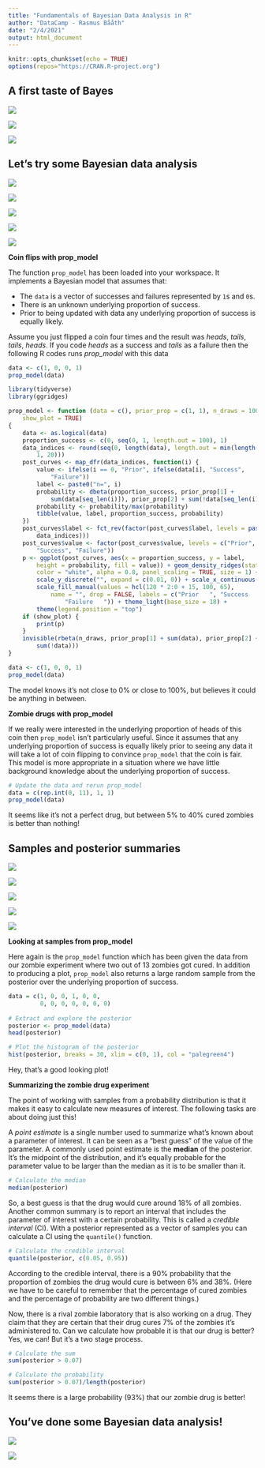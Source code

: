 ---
title: "Fundamentals of Bayesian Data Analysis in R"
author: "DataCamp - Rasmus Bååth"
date: "2/4/2021"
output: html_document
---

```{r setup, include=FALSE}
knitr::opts_chunk$set(echo = TRUE)
options(repos="https://CRAN.R-project.org")
```

## A first taste of Bayes

![](_images/1775.png)

![](_images/1776.png)

![](_images/1777.png)

## Let's try some Bayesian data analysis

![](_images/1778.png)

![](_images/1779.png)

![](_images/1780.png)

![](_images/1781.png)

![](_images/1782.png)

**Coin flips with prop_model**

The function `prop_model` has been loaded into your workspace. It implements a Bayesian model that assumes that:

- The `data` is a vector of successes and failures represented by `1`s and `0`s.
- There is an unknown underlying proportion of success.
- Prior to being updated with data any underlying proportion of success is equally likely.

Assume you just flipped a coin four times and the result was *heads*, *tails*, *tails*, *heads*. If you code *heads* as a success and *tails* as a failure then the following R codes runs *prop_model* with this data

```r
data <- c(1, 0, 0, 1)
prop_model(data)
```

```{r}
library(tidyverse)
library(ggridges)

prop_model <- function (data = c(), prior_prop = c(1, 1), n_draws = 10000, 
    show_plot = TRUE) 
{
    data <- as.logical(data)
    proportion_success <- c(0, seq(0, 1, length.out = 100), 1)
    data_indices <- round(seq(0, length(data), length.out = min(length(data) + 
        1, 20)))
    post_curves <- map_dfr(data_indices, function(i) {
        value <- ifelse(i == 0, "Prior", ifelse(data[i], "Success", 
            "Failure"))
        label <- paste0("n=", i)
        probability <- dbeta(proportion_success, prior_prop[1] + 
            sum(data[seq_len(i)]), prior_prop[2] + sum(!data[seq_len(i)]))
        probability <- probability/max(probability)
        tibble(value, label, proportion_success, probability)
    })
    post_curves$label <- fct_rev(factor(post_curves$label, levels = paste0("n=", 
        data_indices)))
    post_curves$value <- factor(post_curves$value, levels = c("Prior", 
        "Success", "Failure"))
    p <- ggplot(post_curves, aes(x = proportion_success, y = label, 
        height = probability, fill = value)) + geom_density_ridges(stat = "identity", 
        color = "white", alpha = 0.8, panel_scaling = TRUE, size = 1) + 
        scale_y_discrete("", expand = c(0.01, 0)) + scale_x_continuous("Underlying proportion of success") + 
        scale_fill_manual(values = hcl(120 * 2:0 + 15, 100, 65), 
            name = "", drop = FALSE, labels = c("Prior   ", "Success   ", 
                "Failure   ")) + theme_light(base_size = 18) + 
        theme(legend.position = "top")
    if (show_plot) {
        print(p)
    }
    invisible(rbeta(n_draws, prior_prop[1] + sum(data), prior_prop[2] + 
        sum(!data)))
}
```

```{r}
data <- c(1, 0, 0, 1)
prop_model(data)
```

The model knows it's not close to 0% or close to 100%, but believes it could be anything in between.

**Zombie drugs with prop_model**

If we really were interested in the underlying proportion of heads of this coin then `prop_model` isn't particularly useful. Since it assumes that any underlying proportion of success is equally likely prior to seeing any data it will take a lot of coin flipping to convince `prop_model` that the coin is fair. This model is more appropriate in a situation where we have little background knowledge about the underlying proportion of success.

```{r}
# Update the data and rerun prop_model
data = c(rep.int(0, 11), 1, 1)
prop_model(data)
```

It seems like it's not a perfect drug, but between 5% to 40% cured zombies is better than nothing!

## Samples and posterior summaries

![](_images/1783.png)

![](_images/1784.png)

![](_images/1785.png)

![](_images/1786.png)

![](_images/1787.png)

**Looking at samples from prop_model**

Here again is the `prop_model` function which has been given the data from our zombie experiment where two out of 13 zombies got cured. In addition to producing a plot, `prop_model` also returns a large random sample from the posterior over the underlying proportion of success.

```{r}
data = c(1, 0, 0, 1, 0, 0,
         0, 0, 0, 0, 0, 0, 0)
         
# Extract and explore the posterior
posterior <- prop_model(data)
head(posterior)

# Plot the histogram of the posterior
hist(posterior, breaks = 30, xlim = c(0, 1), col = "palegreen4")
```

Hey, that's a good looking plot!

**Summarizing the zombie drug experiment**

The point of working with samples from a probability distribution is that it makes it easy to calculate new measures of interest. The following tasks are about doing just this!

A *point estimate* is a single number used to summarize what's known about a parameter of interest. It can be seen as a "best guess" of the value of the parameter. A commonly used point estimate is the **median** of the posterior. It's the midpoint of the distribution, and it's equally probable for the parameter value to be larger than the median as it is to be smaller than it.

```{r}
# Calculate the median
median(posterior)
```

So, a best guess is that the drug would cure around 18% of all zombies. Another common summary is to report an interval that includes the parameter of interest with a certain probability. This is called a *credible interval* (CI). With a posterior represented as a vector of samples you can calculate a CI using the `quantile()` function.

```{r}
# Calculate the credible interval
quantile(posterior, c(0.05, 0.95))
```

According to the credible interval, there is a 90% probability that the proportion of zombies the drug would cure is between 6% and 38%. (Here we have to be careful to remember that the percentage of cured zombies and the percentage of probability are two different things.)

Now, there is a rival zombie laboratory that is also working on a drug. They claim that they are certain that their drug cures 7% of the zombies it's administered to. Can we calculate how probable it is that our drug is better? Yes, we can! But it's a two stage process.

```{r}
# Calculate the sum
sum(posterior > 0.07)

# Calculate the probability
sum(posterior > 0.07)/length(posterior)
```

It seems there is a large probability (93%) that our zombie drug is better!

## You've done some Bayesian data analysis!

![](_images/1788.png)

![](_images/1789.png)













